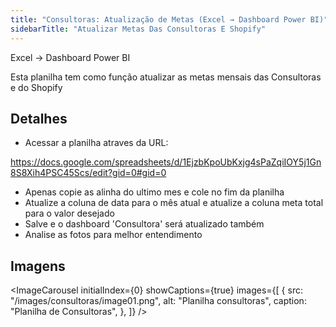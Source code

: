 ```yaml
---
title: "Consultoras: Atualização de Metas (Excel → Dashboard Power BI)"
sidebarTitle: "Atualizar Metas Das Consultoras E Shopify"
---
```



<Info>Excel → Dashboard Power BI</Info>

<Info>
  Esta planilha tem como função atualizar as metas mensais das Consultoras e do
  Shopify
</Info>

## Detalhes

- Acessar a planilha atraves da URL:

https://docs.google.com/spreadsheets/d/1EjzbKpoUbKxjg4sPaZqiIOY5j1Gn8S8Xih4PSC45Scs/edit?gid=0#gid=0

- Apenas copie as alinha do ultimo mes e cole no fim da planilha
- Atualize a coluna de data para o mês atual e atualize a coluna meta total para o valor desejado
- Salve e o dashboard 'Consultora' será atualizado também
- Analise as fotos para melhor entendimento

## Imagens

<ImageCarousel
  initialIndex={0}
  showCaptions={true}
  images={[
    {
      src: "/images/consultoras/image01.png",
      alt: "Planilha consultoras",
      caption: "Planilha de Consultoras",
    },
  ]}
/>
